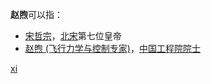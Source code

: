 '''赵煦'''可以指：
* [[宋哲宗|宋哲宗]]，[[北宋|北宋]]第七位皇帝
* [[赵煦_(飞行力学与控制专家)|赵煦 (飞行力学与控制专家)]]，[[中国工程院院士|中国工程院院士]]
{{disambig}}

[[Category:二字赵姓人名消歧义|xi]]